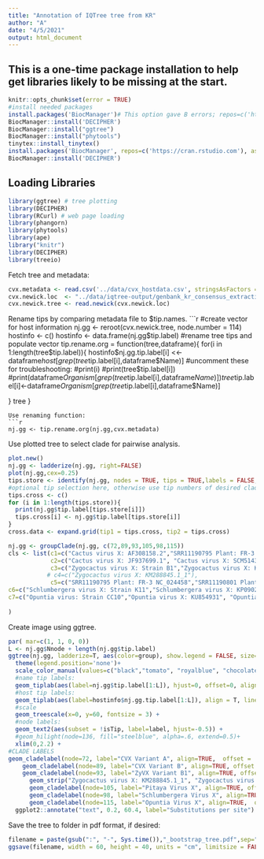 ```yaml
---
title: "Annotation of IQTree tree from KR"
author: "A"
date: "4/5/2021"
output: html_document
---
```



## This is a one-time package installation to help get libraries likely to be missing at the start.

```r
knitr::opts_chunk$set(error = TRUE)
#install needed packages
install.packages('BiocManager')# This option gave B errors; repos=c('https://cran.rstudio.com'), ask=F)
BiocManager::install('DECIPHER')
BiocManager::install("ggtree")
BiocManager::install("phytools")
tinytex::install_tinytex()
install.packages('BiocManager', repos=c('https://cran.rstudio.com'), ask=FALSE)
BiocManager::install('DECIPHER')
```

## Loading Libraries

```r
library(ggtree) # tree plotting
library(DECIPHER)
library(RCurl) # web page loading
library(phangorn)
library(phytools)
library(ape)
library("knitr")
library(DECIPHER)
library(treeio)

```
Fetch tree and metadata:
```r
cvx.metadata <- read.csv('../data/cvx_hostdata.csv', stringsAsFactors = FALSE)
cvx.newick.loc  <- "../data/iqtree-output/genbank_kr_consensus_extraction_al_trimmed.fasta.newick"
cvx.newick.tree <- read.newick(cvx.newick.loc)

```


Rename tips by comparing metadata file to $tip.names.
```r
#create vector for host information
nj.gg <- reroot(cvx.newick.tree, node.number = 114)
hostinfo <- c()
hostinfo <- data.frame(nj.gg$tip.label)
#rename tree tips and populate vector
tip.rename.org = function(tree,dataframe){
   for(i in 1:length(tree$tip.label)){
      hostinfo$nj.gg.tip.label[i] <<- dataframe$host[grep(tree$tip.label[i],dataframe$Name)]
      #uncomment these for troubleshooting:
      #print(i)
      #print(tree$tip.label[i])
      #print(dataframe$Organism[grep(tree$tip.label[i],dataframe$Name)])
      tree$tip.label[i]<-dataframe$Organism[grep(tree$tip.label[i],dataframe$Name)]
        
   }
tree
}
```
Use renaming function:
```r
nj.gg <- tip.rename.org(nj.gg,cvx.metadata)
```
Use plotted tree to select clade for pairwise analysis.
```r
plot.new()
nj.gg <- ladderize(nj.gg, right=FALSE)
plot(nj.gg,cex=0.25)
tips.store <- identify(nj.gg, nodes = TRUE, tips = TRUE,labels = FALSE, quiet = FALSE)$tips
#optional tip selection here, otherwise use tip numbers of desired clade
tips.cross <- c()
for (i in 1:length(tips.store)){
  print(nj.gg$tip.label[tips.store[i]])
  tips.cross[i] <- nj.gg$tip.label[tips.store[i]]
}
cross.data <- expand.grid(tip1 = tips.cross, tip2 = tips.cross)
```

```r
nj.gg <- groupClade(nj.gg, c(72,89,93,105,98,115))
cls <- list(c1=c("Cactus virus X: AF308158.2","SRR11190795 Plant: FR-3 NC_002815", "SRR11603184 GW-peel-1 NC_002815" ,"Plant DH-consensus 2 (2)","Plant GW-consensus 2 (2)","Plant BSJ-consensus 1 (3)" ,"15H5P__p_S54"  ,"SF19-1_sty_S45" ,"Plant 15H4,15H6-consensus(5)","15H3-consensus (3)","SRR11190793 Plant: BR-2 NC_002815","Plant RR-consensus 3 (5)","Cactus virus X: LC128411.1","Cactus virus X: KM365479.1","SRR11190796 Plant: FR-2 NC_002815", "SRR11190797 Plant: FR-1 NC_002815","SRR11190802 Plant: DH-1 NC_002815","SRR11190792 Plant: BR-3 NC_002815"),
            c2=c("Cactus virus X: JF937699.1", "Cactus virus X: SCM51431" ,"Cactus virus X: KM288847.1" ,"Cactus virus X: KM288846.1"),
            c3=c("Zygocactus virus X: Strain B1","Zygocactus virus X: KM288844.1_1","Zygocactus virus X-consensus (4)", "Plant RR-consensus 1 (5)","Plant DH,FR-consensus (5)"),
           # c4=c("Zygocactus virus X: KM288845.1_1"),
            c5=c("SRR11190795 Plant: FR-3 NC_024458","SRR11190801 Plant: DH-2 NC_024458","Pitaya virus X","Plant DH-consensus 3 (2)"  ,"SRR11603184 GW-peel-1 NC_024458","Plant GW-consensus 1 (2)"     ,"Plant BSJ-consensus 2 (3)","Plant BR-consensus (2)","Plant FR-consensus 2 (2)" , "Plant RR-consensus 2 (5)","Mytcor virus 1"),
c6=c("Schlumbergera virus X: Strain K11","Schlumbergera virus X: KP090203"  ,"SRR11190802 Plant: DH-1 NC_011659","Plant DH-consensus 1 (2)","Plant FR-consensus 1 (3)","SRR11603184 GW-peel-1 NC_011659"  ,"Plant RR-GW-consensus-3","Schlumbergera virus X: KU854929"  ),
c7=c("Opuntia virus: Strain CC10","Opuntia virus X: KU854931", "Opuntia virus X: KY348771")
  
)

```


Create image using ggtree. 

```r
par( mar=c(1, 1, 0, 0))
L <- nj.gg$Nnode + length(nj.gg$tip.label)
ggtree(nj.gg, ladderize=T, aes(color=group), show.legend = FALSE, size=0.2)  %<+% hostinfo+
  theme(legend.position='none')+
  scale_color_manual(values=c("black","tomato", "royalblue", "chocolate","darkorchid4", "seagreen", "steelblue4")) +
  #name tip labels:
  geom_tiplab(aes(label=nj.gg$tip.label[1:L]), hjust=0, offset=0, align=T, linetype = "dotted")+
  #host tip labels:
  geom_tiplab(aes(label=hostinfo$nj.gg.tip.label[1:L]), align = T, linetype = 'blank', na.rm=TRUE, offset=0.3) +
  #scale
  geom_treescale(x=0, y=60, fontsize = 3) +
  #node labels:
  geom_text2(aes(subset = !isTip, label=label, hjust=-0.5)) +
  #geom_hilight(node=136, fill="steelblue", alpha=.6, extend=0.5)+
  xlim(0,2.2) +
#CLADE LABELS
geom_cladelabel(node=72, label="CVX Variant A", align=TRUE,  offset = .45, color='tomato') +
    geom_cladelabel(node=89, label="CVX Variant B", align=TRUE, offset = .45, color='royalblue') +
    geom_cladelabel(node=93, label="ZyVX Variant B1", align=TRUE, offset = .55, color='chocolate') +
      geom_strip("Zygocactus virus X: KM288845.1_1", "Zygocactus virus X: KM288845.1_1", label="ZyVX Variant A", align=TRUE, offset = .46, barsize=2, color='plum') +
      geom_cladelabel(node=105, label="Pitaya Virus X", align=TRUE, offset = .45, color='darkorchid4') +
      geom_cladelabel(node=98, label="Schlumbergera Virus X", align=TRUE, offset = .45, color='seagreen') +
      geom_cladelabel(node=115, label="Opuntia Virus X", align=TRUE,  offset = .45, color='steelblue4') +
  ggplot2::annotate("text", 0.2, 60.4, label="Substitutions per site")

```


Save the tree to folder in pdf format, if desired:
```r
filename = paste(gsub(":", "-", Sys.time()),"_bootstrap_tree.pdf",sep="")
ggsave(filename, width = 60, height = 40, units = "cm", limitsize = FALSE)
```

